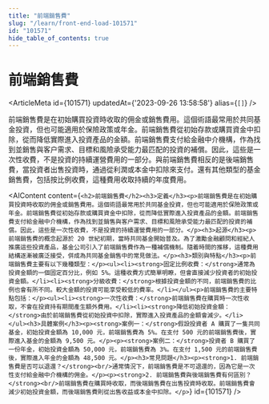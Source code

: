 ```yaml
---
title: "前端銷售費"
slug: "/learn/front-end-load-101571"
id: "101571"
hide_table_of_contents: true
---
```



# 前端銷售費

<ArticleMeta id={101571} updatedAt={'2023-09-26 13:58:58'} alias={`[]`} />
<div className='border-solid border-b border-t-0 my-4 border-[var(--ifm-color-gray-300)]' />

前端銷售費是在初始購買投資時收取的佣金或銷售費用。這個術語最常用於共同基金投資，但也可能適用於保險政策或年金。前端銷售費從初始存款或購買資金中扣除，從而降低實際進入投資產品的金額。前端銷售費支付給金融中介機構，作為找到並銷售與客户需求、目標和風險承受能力最匹配的投資的補償。因此，這些是一次性收費，不是投資的持續運營費用的一部分。與前端銷售費相反的是後端銷售費，當投資者出售投資時，通過從利潤或本金中扣除來支付。還有其他類型的基金銷售費，包括按比例收費，這種費用收取持續的年度費用。

<AIContent content={`<h2>前端銷售費</h2><h3>定義</h3><p>前端銷售費是在初始購買投資時收取的佣金或銷售費用。這個術語最常用於共同基金投資，但也可能適用於保險政策或年金。前端銷售費從初始存款或購買資金中扣除，從而降低實際進入投資產品的金額。前端銷售費支付給金融中介機構，作為找到並銷售與客户需求、目標和風險承受能力最匹配的投資的補償。因此，這些是一次性收費，不是投資的持續運營費用的一部分。</p><h3>起源</h3><p>前端銷售費的概念起源於 20 世紀初期，當時共同基金開始普及。為了激勵金融顧問和經紀人推廣這些投資產品，基金公司引入了前端銷售費作為一種補償機制。隨着時間的推移，這種費用結構逐漸被廣泛接受，併成為共同基金銷售中的常見做法。</p><h3>類別與特點</h3><p>前端銷售費主要有以下幾種類型：</p><ul><li><strong>固定比例收費：</strong>通常為投資金額的一個固定百分比，例如 5%。這種收費方式簡單明瞭，但會直接減少投資者的初始投資金額。</li><li><strong>分級收費：</strong>根據投資金額的不同，前端銷售費的比例也會有所不同。較大金額的投資可能享受較低的費率。</li></ul><p>前端銷售費的主要特點包括：</p><ul><li><strong>一次性收費：</strong>前端銷售費在購買時一次性收取，不會在投資持有期間產生額外費用。</li><li><strong>降低初始投資金額：</strong>由於前端銷售費從初始投資中扣除，實際進入投資產品的金額會減少。</li></ul><h3>具體案例</h3><p><strong>案例一：</strong>假設投資者 A 購買了一隻共同基金，初始投資金額為 10,000 元，前端銷售費為 5%。在支付 500 元的前端銷售費後，實際進入基金的金額為 9,500 元。</p><p><strong>案例二：</strong>投資者 B 購買了一份年金，初始投資金額為 50,000 元，前端銷售費為 3%。在支付 1,500 元的前端銷售費後，實際進入年金的金額為 48,500 元。</p><h3>常見問題</h3><p><strong>1. 前端銷售費是否可以退還？</strong><br/>通常情況下，前端銷售費是不可退還的，因為它是一次性支付給金融中介機構的佣金。</p><p><strong>2. 前端銷售費與後端銷售費有何區別？</strong><br/>前端銷售費在購買時收取，而後端銷售費在出售投資時收取。前端銷售費會減少初始投資金額，而後端銷售費則從出售收益或本金中扣除。</p>`} id={101571} />
